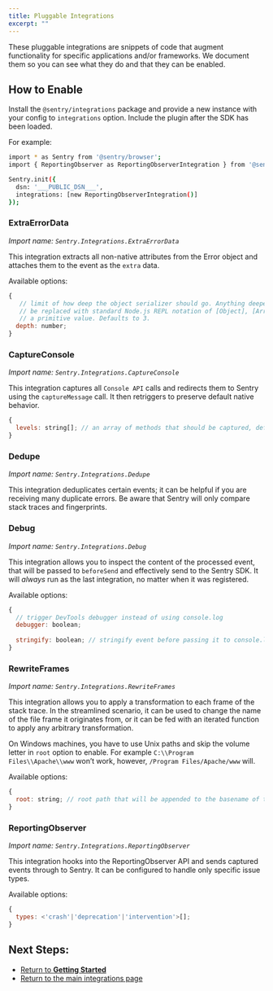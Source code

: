 ```yaml
---
title: Pluggable Integrations
excerpt: ""
---
```


These pluggable integrations are snippets of code that augment functionality for specific applications and/or frameworks. We document them so you can see what they do and that they can be enabled.

## How to Enable

Install the `@sentry/integrations` package and provide a new instance with your config to `integrations` option. Include the plugin after the SDK has been loaded.

For example:

```bash
import * as Sentry from '@sentry/browser';
import { ReportingObserver as ReportingObserverIntegration } from '@sentry/integrations';

Sentry.init({
  dsn: '___PUBLIC_DSN___',
  integrations: [new ReportingObserverIntegration()]
});
```

### ExtraErrorData

_Import name: `Sentry.Integrations.ExtraErrorData`_

This integration extracts all non-native attributes from the Error object and attaches them to the event as the `extra` data.

Available options:

```JavaScript
{
   // limit of how deep the object serializer should go. Anything deeper than limit will 
   // be replaced with standard Node.js REPL notation of [Object], [Array], [Function] or 
   // a primitive value. Defaults to 3.
  depth: number;
}
```

### CaptureConsole

_Import name: `Sentry.Integrations.CaptureConsole`_

This integration captures all `Console API` calls and redirects them to Sentry using the `captureMessage` call. It then retriggers to preserve default native behavior.

```JavaScript
{
  levels: string[]; // an array of methods that should be captured, defaults to ['log', 'info', 'warn', 'error', 'debug', 'assert']
}
```

### Dedupe

_Import name: `Sentry.Integrations.Dedupe`_

This integration deduplicates certain events; it can be helpful if you are receiving many duplicate errors. Be aware that Sentry will only compare stack traces and fingerprints.

### Debug

_Import name: `Sentry.Integrations.Debug`_

This integration allows you to inspect the content of the processed event, that will be passed to `beforeSend` and effectively send to the Sentry SDK. It will *always* run as the last integration, no matter when it was registered.

Available options:

```JavaScript
{
  // trigger DevTools debugger instead of using console.log
  debugger: boolean; 
  
  stringify: boolean; // stringify event before passing it to console.log
}
```

### RewriteFrames

_Import name: `Sentry.Integrations.RewriteFrames`_

This integration allows you to apply a transformation to each frame of the stack trace. In the streamlined scenario, it can be used to change the name of the file frame it originates from, or it can be fed with an iterated function to apply any arbitrary transformation.

On Windows machines, you have to use Unix paths and skip the volume letter in `root` option to enable. For example `C:\\Program Files\\Apache\\www` won’t work, however, `/Program Files/Apache/www` will.

Available options:

```JavaScript
{
  root: string; // root path that will be appended to the basename of the current frame's url iteratee: (frame) => frame); // function that takes the frame, applies any transformation on it and returns it back
}
```

### ReportingObserver

_Import name: `Sentry.Integrations.ReportingObserver`_

This integration hooks into the ReportingObserver API and sends captured events through to Sentry. It can be configured to handle only specific issue types.

Available options:

```JavaScript
{
  types: <'crash'|'deprecation'|'intervention'>[];
}
```

## Next Steps:

- [Return to **Getting Started**](../)
- [Return to the main integrations page](./)
